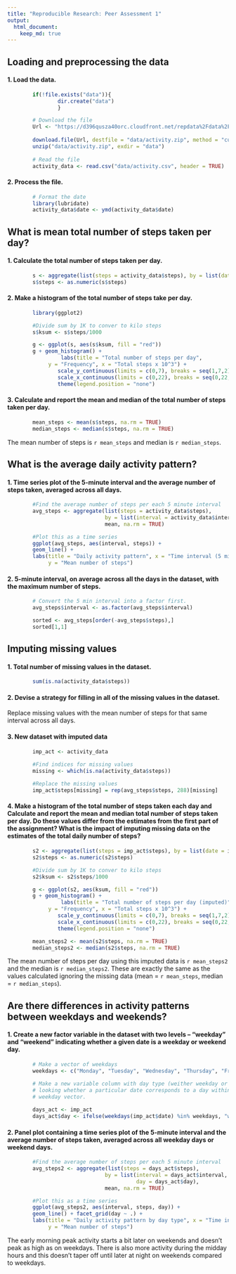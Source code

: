 ```yaml
---
title: "Reproducible Research: Peer Assessment 1"
output: 
  html_document:
    keep_md: true
---
```



## Loading and preprocessing the data

#### 1. Load the data.

```r
        if(!file.exists("data")){
                dir.create("data")
                }

        # Download the file
        Url <- "https://d396qusza40orc.cloudfront.net/repdata%2Fdata%2Factivity.zip"
        
        download.file(Url, destfile = "data/activity.zip", method = "curl")
        unzip("data/activity.zip", exdir = "data")
        
        # Read the file
        activity_data <- read.csv("data/activity.csv", header = TRUE)
```

#### 2. Process the file.

```r
        # Format the date
        library(lubridate)
        activity_data$date <- ymd(activity_data$date)
```


## What is mean total number of steps taken per day?

#### 1. Calculate the total number of steps taken per day.

```r
        s <- aggregate(list(steps = activity_data$steps), by = list(date = activity_data$date), sum)
        s$steps <- as.numeric(s$steps)
```

#### 2. Make a histogram of the total number of steps take per day.

```r
        library(ggplot2)

        #Divide sum by 1K to conver to kilo steps
        s$ksum <- s$steps/1000

        g <- ggplot(s, aes(s$ksum, fill = "red"))
        g + geom_histogram() +
                 labs(title = "Total number of steps per day", 
             y = "Frequency", x = "Total steps x 10^3") +
                scale_y_continuous(limits = c(0,7), breaks = seq(1,7,2)) +
                scale_x_continuous(limits = c(0,22), breaks = seq(0,22,2)) +
                theme(legend.position = "none")

```

#### 3. Calculate and report the mean and median of the total number of steps taken per day.

```r
        mean_steps <- mean(s$steps, na.rm = TRUE)
        median_steps <- median(s$steps, na.rm = TRUE) 
```

The mean number of steps is `r mean_steps` and median is `r median_steps`.


## What is the average daily activity pattern?

#### 1. Time series plot of the 5-minute interval and the average number of steps taken, averaged across all days.

```r
        #Find the average number of steps per each 5 minute interval
        avg_steps <- aggregate(list(steps = activity_data$steps),
                               by = list(interval = activity_data$interval),
                               mean, na.rm = TRUE)

        #Plot this as a time series
        ggplot(avg_steps, aes(interval, steps)) +
        geom_line() +
        labs(title = "Daily activity pattern", x = "Time interval (5 min)",
             y = "Mean number of steps")
```

#### 2. 5-minute interval, on average across all the days in the dataset, with the maximum number of steps.

```r
        # Convert the 5 min interval into a factor first.
        avg_steps$interval <- as.factor(avg_steps$interval)

        sorted <- avg_steps[order(-avg_steps$steps),]
        sorted[1,1]
```


## Imputing missing values

#### 1. Total number of missing values in the dataset.

```r
        sum(is.na(activity_data$steps))
```

#### 2. Devise a strategy for filling in all of the missing values in the dataset.

Replace missing values with the mean number of steps for that same interval across all days.

#### 3. New dataset with imputed data

```r
        imp_act <- activity_data
        
        #Find indices for missing values
        missing <- which(is.na(activity_data$steps))

        #Replace the missing values
        imp_act$steps[missing] = rep(avg_steps$steps, 288)[missing]

```

#### 4. Make a histogram of the total number of steps taken each day and Calculate and report the mean and median total number of steps taken per day. Do these values differ from the estimates from the first part of the assignment? What is the impact of imputing missing data on the estimates of the total daily number of steps?

```r
        s2 <- aggregate(list(steps = imp_act$steps), by = list(date = imp_act$date), sum)
        s2$steps <- as.numeric(s2$steps)

        #Divide sum by 1K to conver to kilo steps
        s2$ksum <- s2$steps/1000

        g <- ggplot(s2, aes(ksum, fill = "red"))
        g + geom_histogram() +
                 labs(title = "Total number of steps per day (imputed)", 
             y = "Frequency", x = "Total steps x 10^3") +
                scale_y_continuous(limits = c(0,7), breaks = seq(1,7,2)) +
                scale_x_continuous(limits = c(0,22), breaks = seq(0,22,2)) +
                theme(legend.position = "none")

        mean_steps2 <- mean(s2$steps, na.rm = TRUE)
        median_steps2 <- median(s2$steps, na.rm = TRUE) 
```

The mean number of steps per day using this imputed data is `r mean_steps2` and the median is `r median_steps2`. These are exactly the same as the values calculated ignoring the missing data (mean = `r mean_steps`, median = `r median_steps`).


## Are there differences in activity patterns between weekdays and weekends?

#### 1. Create a new factor variable in the dataset with two levels – “weekday” and “weekend” indicating whether a given date is a weekday or weekend day.

```r
        # Make a vector of weekdays
        weekdays <- c("Monday", "Tuesday", "Wednesday", "Thursday", "Friday")

        # Make a new variable column with day type (weither weekday or weekend) by
        # looking whether a particular date corresponds to a day within the 
        # weekday vector.
        
        days_act <- imp_act
        days_act$day <- ifelse(weekdays(imp_act$date) %in% weekdays, "weekday", "weekend")
```

#### 2. Panel plot containing a time series plot of the 5-minute interval and the average number of steps taken, averaged across all weekday days or weekend days.

```r
        #Find the average number of steps per each 5 minute interval
        avg_steps2 <- aggregate(list(steps = days_act$steps),
                               by = list(interval = days_act$interval,
                                         day = days_act$day),
                               mean, na.rm = TRUE)

        #Plot this as a time series
        ggplot(avg_steps2, aes(interval, steps, day)) +
        geom_line() + facet_grid(day ~ .) +
        labs(title = "Daily activity pattern by day type", x = "Time interval (5 min)",
             y = "Mean number of steps")
```

The early morning peak activity starts a bit later on weekends and doesn't peak as high as on weekdays. There is also more activity during the midday hours and this doesn't taper off until later at night on weekends compared to weekdays.  










